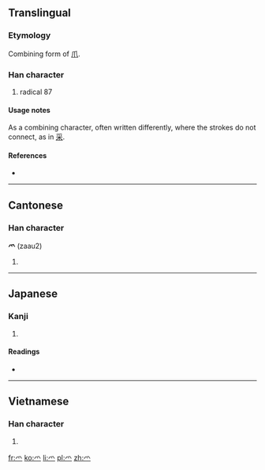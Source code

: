 {{also|爪}}
==Translingual==

===Etymology===
Combining form of [[爪]].

===Han character===
{{Han char|rn=87|rad=爪|as=00|sn=4|four=|canj=竹火 (HF), X竹火 (XHF)}}

# radical 87

====Usage notes====
As a combining character, often written differently, where the strokes do not connect, as in [[采]].

====References====
* {{Han ref|kx=0688.281|dkj=19655|dj=1101.140|hdz=32030.021|uh=722B|ud=29227}}

----

==Cantonese==

===Han character===
'''爫''' (zaau2)

# {{defn|lang=yue|sort=爪00}}

----

==Japanese==

===Kanji===
{{ja-kanji|grade=|rs=爪00}}

# {{defn|lang=ja|sort=爪00}}

====Readings====
* {{ja-readings|on=|kun=[[つめかんむり]] (tsumekammuri), [[つめがしら]] (tsumegashira)}}

----

==Vietnamese==

===Han character===
{{vi-hantu|[[làm]]|rs=爪00}}

# {{defn|lang=vi|sort=爪00}}

[[fr:爫]]
[[ko:爫]]
[[li:爫]]
[[pl:爫]]
[[zh:爫]]